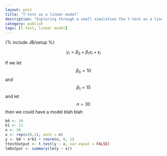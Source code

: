 ```yaml
---
layout: post
title: "T-test as a linear model"
description: "Exploring through a small simulation the t-test as a linear model"
category: publish
tags: [t-test, linear model]
---
```

{% include JB/setup %}

$$y_i = \beta_0 + \beta_1x_i + \epsilon_i$$

If we let $$ \beta_0 = 10 $$ and $$\beta_1 = 15$$ and let $$n=30$$ then we could have a model blah blah

```r
b0 <- 10
b1 <- 11
n <- 30
x <- rep(c(0,1), each = n)
y <- b0 + x*b1 + rnorm(n, 0, 1)
ttestOutput <- t.test(y ~ x, var.equal = FALSE)
lmOutput <- summary(lm(y ~ x))
```
